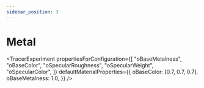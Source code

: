 ```yaml
---
sidebar_position: 3
---
```



# Metal

<TracerExperiment
  propertiesForConfiguration={[
    "oBaseMetalness",
    "oBaseColor",
    "oSpecularRoughness",
    "oSpecularWeight",
    "oSpecularColor",
  ]}
  defaultMaterialProperties={{
    oBaseColor: [0.7, 0.7, 0.7],
    oBaseMetalness: 1.0,
  }}
/>
